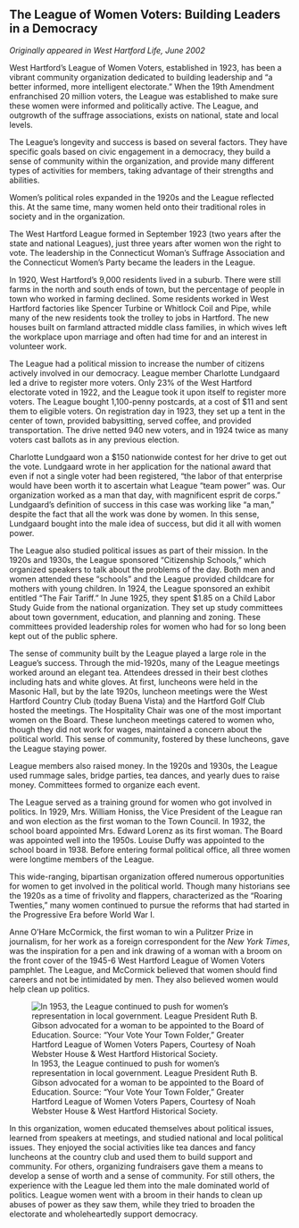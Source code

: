 ## The League of Women Voters: Building Leaders in a Democracy {-}

*Originally appeared in West Hartford Life, June 2002*

West Hartford’s League of Women Voters, established in 1923, has been a vibrant community organization dedicated to building leadership and “a better informed, more intelligent electorate.” When the 19th Amendment enfranchised 20 million voters, the League was established to make sure these women were informed and politically active. The League, and outgrowth of the suffrage associations, exists on national, state and local levels.

The League’s longevity and success is based on several factors. They have specific goals based on civic engagement in a democracy, they build a sense of community within the organization, and provide many different types of activities for members, taking advantage of their strengths and abilities.

Women’s political roles expanded in the 1920s and the League reflected this. At the same time, many women held onto their traditional roles in society and in the organization.

The West Hartford League formed in September 1923 (two years after the state and national Leagues), just three years after women won the right to vote. The leadership in the Connecticut Woman’s Suffrage Association and the Connecticut Women’s Party became the leaders in the League.

In 1920, West Hartford’s 9,000 residents lived in a suburb. There were still farms in the north and south ends of town, but the percentage of people in town who worked in farming declined. Some residents worked in West Hartford factories like Spencer Turbine or Whitlock Coil and Pipe, while many of the new residents took the trolley to jobs in Hartford. The new houses built on farmland attracted middle class families, in which wives left the workplace upon marriage and often had time for and an interest in volunteer work.

The League had a political mission to increase the number of citizens actively involved in our democracy. League member Charlotte Lundgaard led a drive to register more voters. Only 23% of the West Hartford electorate voted in 1922, and the League took it upon itself to register more voters. The League bought 1,100-penny postcards, at a cost of $11 and sent them to eligible voters. On registration day in 1923, they set up a tent in the center of town, provided babysitting, served coffee, and provided transportation. The drive netted 940 new voters, and in 1924 twice as many voters cast ballots as in any previous election.

Charlotte Lundgaard won a $150 nationwide contest for her drive to get out the vote. Lundgaard wrote in her application for the national award that even if not a single voter had been registered, “the labor of that enterprise would have been worth it to ascertain what League “team power” was. Our organization worked as a man that day, with magnificent esprit de corps.” Lundgaard’s definition of success in this case was working like “a man,” despite the fact that all the work was done by women. In this sense, Lundgaard bought into the male idea of success, but did it all with women power.

The League also studied political issues as part of their mission. In the 1920s and 1930s, the League sponsored “Citizenship Schools,” which organized speakers to talk about the problems of the day. Both men and women attended these “schools” and the League provided childcare for mothers with young children. In 1924, the League sponsored an exhibit entitled “The Fair Tariff.” In June 1925, they spent $1.85 on a Child Labor Study Guide from the national organization. They set up study committees about town government, education, and planning and zoning. These committees provided leadership roles for women who had for so long been kept out of the public sphere.

The sense of community built by the League played a large role in the League’s success. Through the mid-1920s, many of the League meetings worked around an elegant tea. Attendees dressed in their best clothes including hats and white gloves. At first, luncheons were held in the Masonic Hall, but by the late 1920s, luncheon meetings were the West Hartford Country Club (today Buena Vista) and the Hartford Golf Club hosted the meetings. The Hospitality Chair was one of the most important women on the Board. These luncheon meetings catered to women who, though they did not work for wages, maintained a concern about the political world. This sense of community, fostered by these luncheons, gave the League staying power.

League members also raised money. In the 1920s and 1930s, the League used rummage sales, bridge parties, tea dances, and yearly dues to raise money. Committees formed to organize each event.

The League served as a training ground for women who got involved in politics. In 1929, Mrs. William Honiss, the Vice President of the League ran and won election as the first woman to the Town Council. In 1932, the school board appointed Mrs. Edward Lorenz as its first woman. The Board was appointed well into the 1950s. Louise Duffy was appointed to the school board in 1938. Before entering formal political office, all three women were longtime members of the League.

This wide-ranging, bipartisan organization offered numerous opportunities for women to get involved in the political world. Though many historians see the 1920s as a time of frivolity and flappers, characterized as the “Roaring Twenties,” many women continued to pursue the reforms that had started in the Progressive Era before World War I.

Anne O’Hare McCormick, the first woman to win a Pulitzer Prize in journalism, for her work as a foreign correspondent for the *New York Times*, was the inspiration for a pen and ink drawing of a woman with a broom on the front cover of the 1945-6 West Hartford League of Women Voters pamphlet. The League, and McCormick believed that women should find careers and not be intimidated by men. They also believed women would help clean up politics.

![In 1953, the League continued to push for women’s representation in local government. League President Ruth B. Gibson advocated for a woman to be appointed to the Board of Education. Source: “Your Vote Your Town Folder,” Greater Hartford League of Women Voters Papers, Courtesy of Noah Webster House & West Hartford Historical Society.](images/07-lwv-leaders.jpg)

In this organization, women educated themselves about political issues, learned from speakers at meetings, and studied national and local political issues. They enjoyed the social activities like tea dances and fancy luncheons at the country club and used them to build support and community. For others, organizing fundraisers gave them a means to develop a sense of worth and a sense of community. For still others, the experience with the League led them into the male dominated world of politics. League women went with a broom in their hands to clean up abuses of power as they saw them, while they tried to broaden the electorate and wholeheartedly support democracy.
